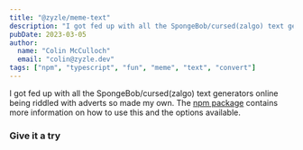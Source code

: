 ```yaml
---
title: "@zyzle/meme-text"
description: "I got fed up with all the SpongeBob/cursed(zalgo) text generators online being riddled with adverts so made my own."
pubDate: 2023-03-05
author: 
  name: "Colin McCulloch"
  email: "colin@zyzle.dev"
tags: ["npm", "typescript", "fun", "meme", "text", "convert"]
---
```



I got fed up with all the SpongeBob/cursed(zalgo) text generators online being riddled with adverts so made my own. The [npm package](https://www.npmjs.com/package/@zyzle/meme-text) contains more information on how to use this and the options available.

### Give it a try

<MemeText client:load />